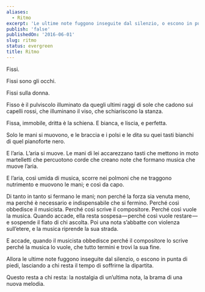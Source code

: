 ```yaml
---
aliases:
  - Ritmo
excerpt: 'Le ultime note fuggono inseguite dal silenzio, o escono in punta di piedi.'
publish: 'false'
publishedOn: '2016-06-01'
slug: ritmo
status: evergreen
title: Ritmo
---
```

Fissi.

Fissi sono gli occhi.

Fissi sulla donna.

Fisso è il pulviscolo illuminato da quegli ultimi raggi di sole che cadono sui capelli rossi, che illuminano il viso, che schiariscono la stanza.

Fissa, immobile, dritta è la schiena. E bianca, e liscia, e perfetta.

Solo le mani si muovono, e le braccia e i polsi e le dita su quei tasti bianchi di quel pianoforte nero.

E l’aria. L’aria si muove. Le mani di lei accarezzano tasti che mettono in moto martelletti che percuotono corde che creano note che formano musica che muove l’aria.

E l’aria, così umida di musica, scorre nei polmoni che ne traggono nutrimento e muovono le mani; e così da capo.

Di tanto in tanto si fermano le mani; non perché la forza sia venuta meno, ma perché è necessario e indispensabile che si fermino. Perché così obbedisce il musicista. Perché così scrive il compositore. Perché così vuole la musica. Quando accade, ella resta sospesa — perché così vuole restare — e sospende il fiato di chi ascolta. Poi una nota s’abbatte con violenza sull’etere, e la musica riprende la sua strada.

E accade, quando il musicista obbedisce perché il compositore lo scrive perché la musica lo vuole, che tutto termini e trovi la sua fine.

Allora le ultime note fuggono inseguite dal silenzio, o escono in punta di piedi, lasciando a chi resta il tempo di soffrirne la dipartita.

Questo resta a chi resta: la nostalgia di un’ultima nota, la brama di una nuova melodia.
